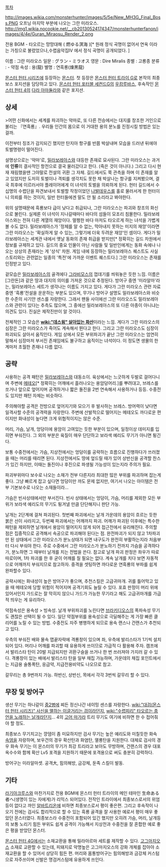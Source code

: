 [[목차]]

http://images.wikia.com/monsterhunter/images/5/5e/New_MH3G_Final_Boss.PNG
오프닝 마지막 부분에 나오는 그란 미라오스.
http://img1.wikia.nocookie.net/__cb20130524174347/monsterhunterfanon/images/4/4e/Guran_Miraosu_Render_2.png

전용 BGM - 타오르는 망망대해 ( 燃ゆる溟海 )[* 원래 정식 곡명이 없어서 연옥 이라는 가칭으로 불렸었으나,수렵음악집IV 에서 정식 곡명이 공개되었다. ]
{{{#!html
<iframe width="344" height="70" src="//www.youtube.com/embed/nnoAbXEzzzM?rel=0" frameborder="0" allowfullscreen></iframe> }}}

이름 : 그란 미라오스
일문 : グラン・ミラオス
영문 : Dire Miralis
종별 : 고룡종
분류 : -
약점 속성 : 용(龍)
별명 : 연흑룡(煉黒龍)

[[몬스터 헌터 시리즈]]에 등장하는 [[몬스터]]. 첫 등장은 [[몬스터 헌터 트라이 G]]로 본작의 최종 보스 포지션을 담당하고 있다. [[몬스터 헌터 포터블 세컨드G]]의 [[우캄루바스]], 후속작인 [[몬스터 헌터 4]]의 [[다라 아마듈라]]와 같은 포지션.

== 상세 ==
>어떤 신화에서는 세계를 파괴하는 악마로, 또 다른 전승에서는 대지를 창조한 거인으로 불리는 『연흑룡』. 우리들 인간의 몸으로 이 거대한 용의 분노를 진정시킬 방법은 있는 걸까.

이전부터 징조가 감지되긴 했지만 탄지아 항구를 반쯤 박살내며 모습을 드러낸 뒤에야 토벌명령이 떨어진다. 

설명상으로는 '악마'로, [[밀라보레아스]]와 대등한 존재로 묘사된다. 그란 미라오스는  과거에 '''인류'''의 결사적인 항전으로 결국 물러갔다고 한다. (죽은 것이 아니다.) 그리고 다시 현재 재림했을땐 그야말로 전설의 귀환 그 자체. 길드에서도 쭉 관측을 하며 이 존재를 알고 있었지만 도저히 토벌이나 격퇴를 생각치도 못한 채 박살나는 항구를 지켜봤으며, 결국 최후에 이르러서야 플레이어에게 이 녀석의 토벌을 의뢰하게 된다. 헌터 길드에서 수십명의 수렵단을 파견보내서 토벌할 작정이었던 [[나발데우스]]를 홀로 물러서게 한 헌터이니 의뢰를 하는 것이지, 일반 헌터들에겐 말도 안 될 소리라고 봐야한다.

위의 설명때문에 흑룡보다 급이 낮다고 취급되나, 그란 미라오스는 파괴와 창조의 화신으로 불린다. 실제론 이 녀석이 지나갈때마다 바다의 섬들이 모조리 침몰한다. 밀라보레아스와는 전혀 다른 계열의 재앙이다. 멀쩡한 바다 마저도 타오르게 하는 녀석을 가볍게 볼 수도 없다. 밀라보레아스가 '정체를 알 수 없는, 막아내지 못하는 미지의 재앙'이라면 그란 미라오스는 '확실하게 알 수 있는, 그렇기에 더욱 두려운 재앙'인 셈이다. 게다가 밀라보레아스는 세계관 내에서 옛날 동화의 존재 취급을 받지만[* 정확히는 길드 차원에서 정보를 규제하고 있다. 길드의 중요 인물이 아닌 사람들 및 일반인에게는 동화 속에나 나오는 상상의 존재라는 게 '상식' 차원. 게임 내에 등장하는 밀라보레아스 퀘스트도 사실 스토리와는 관련없는 일종의 '특전'에 가까운 이벤트 퀘스트다.] 그란 미라오스는 존재를 인정받고 있다.

겉모습은 [[밀라보레아스]]의 골격에다 [[그라비모스]]의 껍데기를 씌워놓은 듯한 느낌. 이름은 [그란돈]과 같은 땅과 대지의 의미를 가져온 것으로 추정된다. 방어구 중엔 '미라알마'라는, 밀라보레아스 세트가 생각나는 이름도 가지고 있다. 게다가 그란 미라오스 관련 자료 중엔 '흑룡'전설을 운운하는 부분도 있으며, 무기나 방어구 설명도 밀라보레아스와 비슷한 수준의 사기안 센스를 자랑한다. 그래서 팬들 사이에선 그란 미라오스도 밀라보레아스와 관련이 있다는 추측도 많으며, 그 중에선 밀라보레아스의 또 다른 아종이 아니냐는 의견도 있다. 진실은 제작진만이 알 것이다.

전체적인 그 모습은 '''[[wiki:"데스윙" 살아있는 화산]]'''이라는 느낌. 게다가 그란 미라오스의 심장은 그란 미라오스가 죽어도 계속해서 뛴다고 한다. 그리고 그란 미라오스도 심장이 파괴되도 살아서 움직인다. 게임 상에서 모든 부위파괴가 끝난 그란 미라오스는 엄연히 말해서 심장마저 부서진 존재임에도 불구하고 움직이는 녀석이다. 이 정도면 생물의 한계마저 초월한 존재나 다름 없다.

== 공략 ==
사용하는 공격 패턴은 [[밀라보레아스]]와 대동소이. 육상에서는 느긋하게 두발로 걸어다니며 주변에 [[메테오]][* 정확히는 어깨에서 흘러나오는 용암덩어리.]를 뿌려대고, 브레스를 쏘거나 앞으로 엎어지며 공격하거나 짧은 돌진을 2번 연속해서 사용하거나 등등. 수중전도 있지만 패턴 자체는 비슷하다.

주의해야할 공격은 전방으로 엎어지기와 모으기 후 발사하는 브레스. 방어력이 낮다면 일격사할 수준의 공격력을 자랑한다. 주변에 산발적으로 떨어지는 메테오도 까다로운 편이지만 화내성이 높다면 크게 위협적이지는 않은 수준.

머리, 가슴, 날개, 엉덩이에 용암이 고여있는 듯한 부분이 있으며, 일정이상 데미지를 입히면 부숴진다. 그 외의 부분은 육질이 매우 단단하고 보라색 예리도 무기가 아니면 튕긴다.

보통 수중전에서는 가슴, 지상전에서는 엉덩이를 공략하는 흐름으로 진행하다가 쓰러졌을 때는 머리를 때리면 된다. 지상전에서도 땅에 엎드릴 때가 있어 상반신을 공격할 찬스가 있긴 하지만, 이때는 돌진이나 후진으로 파생될 가능성이 있는지라 주의가 필요.

파괴부위마다 보수로 나오는 소재가 전부 다른지라 최대한 많은 부위를 파괴하며 잡는게 좋다. 그냥 빠르게 잡고 싶다면 엉덩이만 까도 문제 없지만, 여기서 나오는 아이템은 전부 기본보수로 나오는 소재들이라...

가슴은 빈사상태에서만 부서진다. 빈사 상태에서는 엉덩이, 가슴, 머리를 제외한 모든 부위가 보라색 예리도의 무기도 튕겨낼 만큼 단단해지니 판단 가능.

날개는 2단계에 걸쳐 파괴된다. 첫번째 파괴에서는 날개 가운데의 용암이 흐르는 듯한 붉은 선이 사라지고, 두번째 파괴에서는 어깨까지 파괴. 어깨가 파괴된 이후에는 특수한 패턴을 제외하면 날개에서 용암이 떨어지지 않게 되어 접근전에서 유리해진다. 주의할 점은 집중적으로 공격해서 속공으로 파괴해야 된다는 점. 완전파괴가 되지 않고 1차파괴만 된 상태에서 그란 미라오스가 분노상태가 되면 내구도가 완전히 부활하는지라 처음부터 다시 부숴야 한다. 주로 수중에서 그란 미라오스가 분노하기 전까지 가슴을 공격하다가, 분노하면 그 때부터 날개를 치는 전법을 쓴다. 참고로 날개 파괴 판정은 좌우가 따로따로이며, 1차 파괴를 한 후 굳이 어깨를 칠 필요는 없다. 계속 날개를 치다 보면 자동적으로 어깨까지 부숴지므로 참고하자. 중격을 셋팅하면 까다로운 연흑룡의 부파를 쉽게 완파할수 있다.

공략시에는 화내성이 높은 방어구가 좋으며, 추천스킬은 고급귀마개. 귀를 틀어막고 있을 때 메테오에 당할 위험이 적어지며 공격기회도 늘릴 수 있다. 포효 판정이 머리 위에 있어서인지 가드로는 잘 막히지 않으니 가드가 가능한 무기라고 해도 고급귀마개를 가급적 띄우는 게 유리하다.

약점속성은 용속성 > 빙속성. 날개 부위파괴를 노린다면 [[브라키디오스]]의 폭파속성 무기도 괜찮은 선택이 될 수 있다. 일단 약점부위를 용속성으로 극딜해주는 게 가장 빠른 클리어를 노릴 수 있는 방법. 수중전도 자주 병행하게 되므로 용속 랜스나 건랜스가 추천되고 있다.

우측의 부숴진 배와 물속 맵끝자락에 격룡창이 있으며 좌, 우측에 발리스타가 1기씩 설치되어 있다. 머리나 어깨를 파괴할 때 유용하게 쓰이므로 가급적 다 활용해 주자. 캠프에서 발리스타 탄이 20발 지급되지만 귀환구슬을 쓰거나 한 번 쓰러져야 가지러 갈 수 있다. 격룡창이 있는 배에서 발리스타 탄을 일부 채집 가능하며, 가운데의 채집 포인트에서는 지급용 술통폭탄, 응급약, 지급전용비약도 나오므로 참고.

갈무리는 총 9번까지 가능. 하반신, 상반신, 목에서 각각 3번씩 갈무리 할 수 있다. 

== 무장 및 방어구 ==
생산 무기는 하나같이 [[중2병]]에 찌든 정신나간 네이밍 센스를 자랑한다. [[wiki:"대검(몬스터 헌터 시리즈)" 사신을 멸하는 이글거리는 검]]이라던지, [[wiki:"수렵피리" 타오르는 종언을 노래하는 날개]]라던지... 4의 [[고어 마가라]] 트리 무기도 여기에 비하면 한 수 접어줘야 할 정도.

최종보스 무기치고는 깡뎀이 좀 미묘하지만 검사 무기는 높은 예리도와 미칠듯한 화속 [[속뎀]]을 자랑하며, 보우건의 경우 확산탄과 화염탄, 멸룡탄을 지원한다. 대체로 검사의 경우 화속 무기는 이 몬스터의 무기가 최강 트리라고 보아도 무방하며, 건랜스의 경우 대포 옥수수와 함께 확산 Lv5 포격을 지원하기 때문에 포격용으로 써도 충분히 강력하다.

방어구는 미라알마셋. 공격大, 힘의해방, 금강체, 둔족 스킬이 발동.

== 기타 ==
[[라기아크루스]]와 마찬가지로 전용 BGM에 몬스터 헌터 트라이의 메인 테마인 生命ある者へ(생명이 있는 자에게)가 리믹스 되어있다. 전작인 트라이에서 최종보스로서의 위엄등이 없다고 까인 [[알바트리온]]에 비하면 최종보스로서 평이 좋은편. 
그리고 후속작이 나오기 전에는 검사도 합리적으로 할 수 있는 흑룡 골격을 잘 사용한 예로서 평이 매우 좋았던 몬스터였다. 최종보스라 수중전이 포함되어 있긴 했지만 오히려 가슴, 머리, 날개등의 보통 노리기 힘든 부위도 쉽게 공격이 가능해서 지상전과 수중전을 잘 혼합한 예로 좋은 평을 받았던 몬스터.

[[몬스터 헌터 4G]]에서는 소재교환을 통해 밀라아르마 세트를 제작할 수 있다. [[고그마지오스]] 소재로 교환할 수 있는데,  피돼지로 악명높은 고그마지오스의 강화 개체를 잡아야 소재교환을 할 수 있어서 상당히 힘든 편. 머리와 몸통방어구는 힘의해방과 금강체 커스텀으로 자주쓰이며 신발은 명검커스텀에 유용하게 쓰인다.
